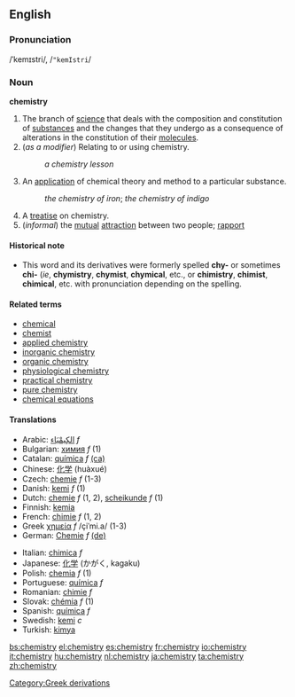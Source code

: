 ==English==
===Pronunciation===
/ˈkemɪstri/, /<tt>"kemIstri</tt>/

{{Wikipedia}}
===Noun===
'''chemistry'''

#The branch of [[science]] that deals with the composition and constitution of [[substance]]s and the changes that they undergo as a consequence of alterations in the constitution of their [[molecule]]s.
#(''as a modifier'') Relating to or using chemistry.
#:''a chemistry lesson''
#An [[application]] of chemical theory and method to a particular substance.
#: ''the chemistry of iron''; ''the chemistry of indigo''
#A [[treatise]] on chemistry.
#(''informal'') the [[mutual]] [[attraction]] between two people; [[rapport]]

====Historical note====
*This word and its derivatives were formerly spelled '''chy-''' or sometimes '''chi-''' (''ie'', '''chymistry''', '''chymist''', '''chymical''', etc., or '''chimistry''', '''chimist''', '''chimical''', etc. with pronunciation depending on the spelling.

====Related terms====
*[[chemical]]
*[[chemist]]
*[[applied chemistry]]
*[[inorganic chemistry]]
*[[organic chemistry]]
*[[physiological chemistry]]
*[[practical chemistry]]
*[[pure chemistry]]
*[[chemical equations]]

====Translations====
{{top}}
*Arabic: [[الكِيمْيَاء]] ''f''
*Bulgarian: [[химия]] ''f'' (1)
*Catalan: [[química]] ''f'' [[:ca:química|(ca)]]
*Chinese: [[化学]] (huàxué)
*Czech: [[chemie]] ''f'' (1-3)
*Danish: [[kemi]] ''f'' (1)
*Dutch: [[chemie]] ''f'' (1, 2), [[scheikunde]] ''f'' (1)
*Finnish: [[kemia]]
*French: [[chimie]] ''f'' (1, 2)
*Greek [[:el:χημεία|χημεία]]  ''f'' /çiˈmi.a/ (1-3)
*German: [[Chemie]] ''f'' [[:de:Chemie|(de)]] 

{{mid}}
*Italian: [[chimica]] ''f''
*Japanese: [[化学]] (かがく, kagaku)
*Polish: [[chemia]] ''f'' (1)
*Portuguese: [[química]] ''f''
*Romanian: [[chimie]] ''f''
*Slovak: [[chémia]] ''f'' (1)
*Spanish: [[química]] ''f''
*Swedish: [[kemi]] ''c''
*Turkish: [[kimya]]
{{bottom}}

[[Category:Greek derivations]]

[[bs:chemistry]]
[[el:chemistry]]
[[es:chemistry]]
[[fr:chemistry]]
[[io:chemistry]]
[[it:chemistry]]
[[hu:chemistry]]
[[nl:chemistry]]
[[ja:chemistry]]
[[ta:chemistry]]
[[zh:chemistry]]